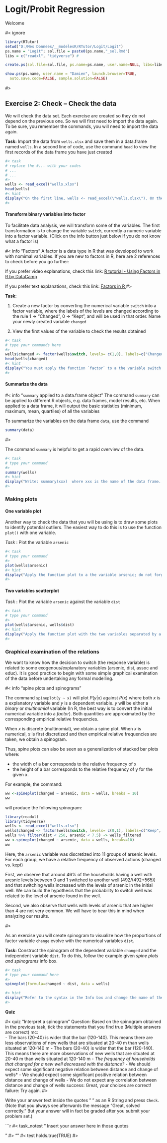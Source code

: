 # Logit/Probit Regression

Welcome

#< ignore

```r
library(RTutor)
setwd("D:/Mes Donnees/__modelesR/RTutor/Logit/Logit")
ps.name = "Logit"; sol.file = paste0(ps.name,"_sol.Rmd")
libs = c("readxl", "tidyverse") # 

create.ps(sol.file=sol.file, ps.name=ps.name, user.name=NULL, libs=libs, var.txt.file = "variables.txt",addons = "quiz")

show.ps(ps.name, user.name = "Damien", launch.browser=TRUE,
  auto.save.code=FALSE, sample.solution=FALSE)
```

#> 



## Exercise 2: Check -- Check the data

We will check the data set. Each exercise are created so they do not depend on the previous one. So we will first need to import the data again. To be sure, you remember the commands, you will need to import the data again.

**Task:** Import the data from `wells.xlsx` and save them in a data.frame named `wells`. In a second line of code, use the command `head` to view the first records of the data frame you have just created

```r
#< task
# replace the #... with your codes
# ...
# ...
#>
wells <- read_excel("wells.xlsx")
head(wells)
#< hint
display("On the first line, wells <- read_excel(\"wells.xlsx\"). On the second line, type:  head(wells)")
#>
```

#### Transform binary variables into factor

To facilitate data analysis, we will transform some of the variables. The first transformation is to change the variable `switch`, currently a numeric variable into a factor variable. (Click on the info button just below if you do not know what a factor is)

#< info "Factors"
A factor is a data type in R that was developed to work with nomimal variables. If you are new to factors in R, here are 2 references to check before you go further:

If you prefer video explanations, check this link: <a href="https://www.youtube.com/embed/xkRBfy8_2MU" target="_blank">R tutorial - Using Factors in R by DataCamp </a>

If you prefer text explanations, check this link: <a href="https://www.stat.berkeley.edu/~s133/factors.html" target="_blank">Factors in R </a>
#>

**Task**: 

1. Create a new factor by converting the numerical variable `switch` into a factor variable, where the labels of the levels are changed according to the rule 1 -> "Changed", 0 -> "Kept", and will be used in that order. Name your newly created variable `changed`

2. View the first values of the variable to check the results obtained

```r
#< task
# type your commands here
#>
wells$changed <- factor(wells$switch, levels= c(1,0), labels=c("Changed", "Kept"))
head(wells$changed)
#< hint
display("You must apply the function `factor` to a the variable switch. Do not forget to specify the levels and the labels. Do not forget to create a new variable and do not forget to indicate that the variable `switch` and the variables `changed` belongs to the data frame `wells`.  ")
#>
```

#### Summarize the data

#< info "`summary` applied to a data.frame object"
The command `summary` can be applied to different R objects, e.g. data frames, model results, etc. When applied to a data frame, it will output the basic statistics (minimum, maximum, mean, quartiles) of all the variables

To summarize the variables on the data frame `data`, use the command
```r
summary(data)
```
#>

The command `summary` is helpful to get a rapid overview of the data.

```r
#< task
# type your command
#>
summary(wells)
#< hint
display("Write: summary(xxx)  where xxx is the name of the data frame. Then press check.")
#>
```

### Making plots

#### One variable plot 

Another way to check the data that you will be using is to draw some plots to identify potential outliers. The easiest way to do this is to use the function `plot()` with one variable.

*Task* :  Plot the variable `arsenic` 

```r
#< task
# type your command
#>
plot(wells$arsenic)
#< hint
display("Apply the function plot to a the variable arsenic; do not forget to tell that arsenic belongs to the data frame 'wells' ")
#>
```

#### Two variables scatterplot 

*Task* :  Plot the variable `arsenic` against the variable  `dist` 

```r
#< task
# type your command
#>
plot(wells$arsenic, wells$dist)
#< hint
display("Apply the function plot with the two variables separated by a comma; Do not forget to state that the variables belong to the dataset wells ")
#>
```


### Graphical examination of the relations

We want to know how the decision to switch (the response variable) is related to some exogenous/explanatory variables (arsenic, dist, assoc and educ). It is good practice to begin with some simple graphical examination of the data before undertaking any formal modelling. 


#< info "spine plots and spinograms"

The command `spineplot(y ~ x)` will plot $P(y | x)$ against $P(x)$ where both $x$  is a explanatory variable and $y$ is a dependent variable. $y$ will be either a *binary* or *multinomial* variable (In R, the best way is to convert the initial numerical variable into a *factor*). Both quantities are approximated by the corresponding empirical relative frequencies.

When $x$ is discrete (multinomial), we obtain a spine plot. When $x$ is numerical, $x$ is first discretized and then empirical relative frequencies are taken, we obtain a spinogram.

Thus, spine plots can also be seen as a generalization of stacked bar plots where:

  + the width of a bar corresponds to the relative frequency of x
+ the height of a bar corresponds to the relative frequency of y for the given x.

For example, the command:
```r
ww <-spineplot(changed ~ arsenic, data = wells, breaks = 10)
ww
```
will produce the following spinogram:

```r
library(readxl)
library(tidyverse)
wells <- read_excel("wells.xlsx")
wells$changed <- factor(wells$switch, levels= c(0,1), labels=c("Keep", "Change"))
wells %>% filter(dist < 250, arsenic < 7.5) -> wells_filtered
ww <-spineplot(changed ~ arsenic, data = wells, breaks=10)
ww
```

Here, the `arsenic` variable was discretized into 11 groups of arsenic levels. For each group, we have a relative frequency of observed actions (changed vs. kept)

First, we observe that around 46% of the households having a well with aresnic levels between 0 and 1 switched to another well (492/(492+565)) and that switching wells increased with the levels of arsenic in the initial well. We can build the hypothesis that the probability to switch well was related to the level of arsenic found in the well.

Second, we also observe that wells with levels of arsenic that are higher than 4 are not very common. We will have to bear this in mind when analyzing our results.

#>


As an exercise you will create spinogram to visualize how the proportions of factor variable `change`  evolve with the numerical variables `dist`. 

**Task:**  Construct the spinogram of the dependent variable `changed` and the independent variable `dist`. To do this, follow the example given *spine plots and spinograms* info box.


```r
#< task
# type your command here
#>
spineplot(formula=changed ~ dist, data = wells)

#< hint
display("Refer to the syntax in the Info box and change the name of the variable ")
#>
```

**Quiz**

#< quiz "Interpret a spinogram"
Question: Based on the spinogram obtained in the previous task, tick the statements that you find true (Multiple answers are correct)
mc:  
  - The bars (20-40) is wider that the bar (120-140). This means there are less observations of new wells that are situated at 20-40 m than wells situated at 120-140 m
  - The bars (20-40) is wider that the bar (120-140). This means there are more observations of new wells that are situated at 20-40 m than wells situated at 120-140 m*
  - The frequency of households that changed for a new well decreased with the distance?*
  - We should expect some significant negative relation between distance and change of wells*
  - We should expect some significant positive relation between distance and change of wells
  - We do not expect any correlation between distance and change of wells
success: Great, your choices are correct! 
failure: Try again.
#>


Write your answer text inside the quotes " " as an R String and press `Check`.
(Note that you always see afterwards the message "Great, solved correctly."
 But your answer will in fact be graded after you submit your problem set.)
   
```r
#< task_notest
"
Insert your answer here in those quotes
  
  
  
  
  
"
#>
""
#< test
holds.true(TRUE)
#>

